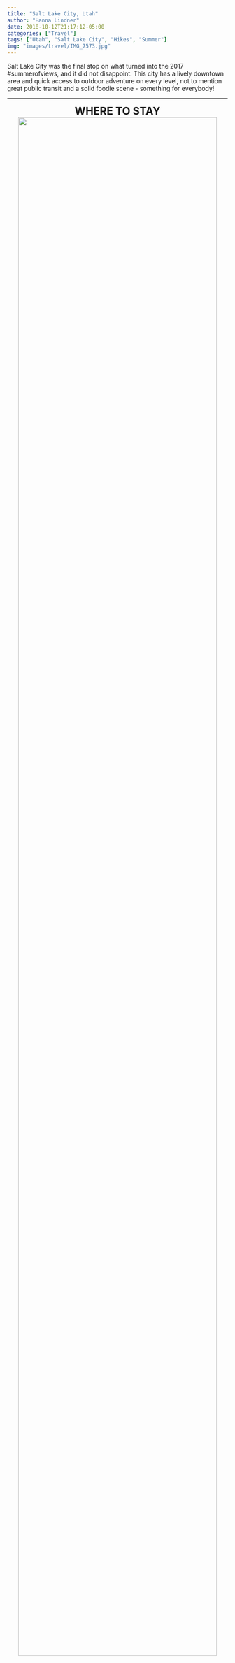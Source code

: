 ```yaml
---
title: "Salt Lake City, Utah"
author: "Hanna Lindner"
date: 2018-10-12T21:17:12-05:00
categories: ["Travel"]
tags: ["Utah", "Salt Lake City", "Hikes", "Summer"]
img: "images/travel/IMG_7573.jpg"
---
```


Salt Lake City was the final stop on what turned into the 2017 #summerofviews, and it did not disappoint. This city has a lively downtown area and quick access to outdoor adventure on every level, not to mention great public transit and a solid foodie scene - something for everybody! 

---

<center>
<font size="5">
**WHERE TO STAY**
</font>
</center>

<center>
[![](/images/travel/airbnb.jpg){ width=95% }](https://www.hannalindner.com/travel/saltlakecity_utah/airbnb.jpg)
</center>

Of the few hostels in the SLC area, none of them seem to have their act together. Cue Airbnb.  
I stayed in this lovely [downtown loft](https://www.airbnb.com/rooms/1273173) and split the cost with another person, so it wasn't a great deal more than a hostel would have been. If you book far enough in advance, Airbnb is an affordable and convenient option, and you still get the benefit of having a local (your host) to give you the inside scoop on the best places to hit. 

---

<center>
<font size="5">
**HOW TO GET AROUND**
</font>
</center>

<center>
[![](/images/travel/traxmap.jpg){ width=50% }](https://www.hannalindner.com/travel/saltlakecity_utah/traxmap.jpg)
</center>

[TRAX](https://www.rideuta.com/Rider-Info/How-To-Ride/How-to-Ride-TRAX) is the super efficient and clean light rail system that runs through SLC and the surrounding area. It was also my main mode of transportation (besides my feet). To get downtown from the airport, take the green line from the south end of Terminal 1. You can buy a ticket using the kiosks at the airport station. In the heart of downtown, there is a ['free fare zone'](https://www.rideuta.com/-/media/Files/Rider-Tools/System-Maps/2017/August/2017_August_SL_System_map_free_fare_zone.ashx) where you can hop on and off the light rail and buses within a specified boundary, which is really convenient. iRideUTA is one of several iPhone apps (SLC is also available in the Transit app) you can use for real-time tracking and schedules. One-way fare is $2.50.

---

<center>
<font size="5">
**WHAT TO DO**
</font>
</center>

<center>
[![](/images/travel/IMG_0002.MP4){ width=100% }](https://www.hannalindner.com/travel/saltlakecity_utah/IMG_0002.MP4)
[![](/images/travel/IMG_7842.jpg){ width=30% }](https://www.hannalindner.com/travel/saltlakecity_utah/IMG_7842.jpg)
</center>

**Utah Olympic Park:** Leave SLC and head 25 miles east to Park City where [Utah Olympic Park](https://utaholympiclegacy.org/location/utah-olympic-park/), the site of the 2002 Winter Olympic Games, is located. The park now doubles as a training facility for national ski teams and an outdoor adventure park. Watch Olympic hopefuls launch themselves off the aerial jumps, do a ridiculous sequence of flips and spins, and land in the massive pool below. It's seriously mesmerizing. On summer weekends, the Flying Ace All-Stars perform an amazingly coordinated freestyle show. Aside from spectating, the grounds offer a ropes course, zip-lining, tubing, a luge track, chairlift rides, rock wall (psicobloc: free-solo climbing with water below), and more. Plenty to spend an entire day here. Depending upon the season, activities may change.  

<style>
.column-left{
  float: left;
  width: 49%;
  text-align: right;
}
.column-center{
  display: inline-block;
  width: 0%;
  text-align: center;
}
.column-right{
  float: right;
  width: 49%;
  text-align: left;
}
</style>

<center>
[![](/images/travel/IMG_2709.jpg){ width=45% }](https://www.hannalindner.com/travel/saltlakecity_utah/IMG_2709.jpg)
[![](/images/travel/IMG_2721.jpg){ width=50% }](https://www.hannalindner.com/travel/saltlakecity_utah/IMG_2721.jpg)
</center>

<style>
.column-whole{
  float: left;
  width: 100%;
  text-align: left;
}
</style>

\vspace{.1in}
**Lake Blanche hike:** The [Lake Blanche Trail](https://www.alltrails.com/trail/us/utah/lake-blanche-trail) is a popular 6.7 mile (10.7 km) out-and-back just outside of SLC. I recommend driving to the trail head if possible, because cell service is spotty at the trail head, so grabbing an Uber/Lyft from there is a bit unreliable. However, I managed to get there by taking the blue/red line on TRAX to the Fashion Place West stop, then getting an Uber from there to the trail head. Going back, I found some nice folks to give me a ride out of the canyon and into civilization, where I could grab an Uber/Lyft. The hike itself is strenuous on the knees, constantly uphill and rocky. The work is well-rewarded though when you finally reach Lake Blanche - I could have spent the entire day soaking in the views. Don't forget to continue on the trail past Lake Blanche (you'll tack on some extra mileage), as there are two more lakes to see.

---

<center>
<font size="5">
**WHERE TO EAT**  
</font>
</center>

<center>
[![](/images/travel/rediguana.jpg){ width=40% }](https://www.hannalindner.com/travel/saltlakecity_utah/rediguana.jpg)
</center>

**Red Iguana:** This place is no joke... hands down *the best* Mexican food I have ever had. So good, they opened Red Iguana 2 one block over. Try the mole.

**The Copper Onion:** Modern American food in a modern popular restaurant. This was a recommendation from the Airbnb host, and was a great first stop after a long flight west.

Some other restaurants the Airbnb host recommended:  
- Takashi: "best sushi in SLC"  
- La Caille: good date spot  
- Pizzeria NoNo: hipster pizza spot

---

<center>
[![](/images/travel/IMG_7495.jpg){ width=70% }](https://www.hannalindner.com/travel/saltlakecity_utah/IMG_7495.jpg)
</center>